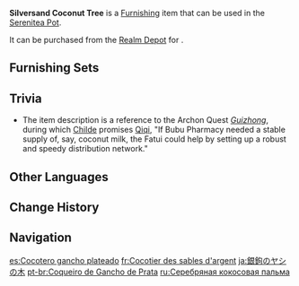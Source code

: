 {{Furnishing Infobox
|id             = 372302
|image          = Item Silversand Coconut Tree.png
|category       = Landform
|subcategory    = Tree
|quality        = 3
|adeptal_energy = 20
|load           = 50
|reduced_load   = 50
|description    = A tall tree that grows in warm, moist climates and produces a fruit with a hard outer shell and sweet meat inside. Chefs often use this fruit to make drinks.<br>The Silversand Coconut Tree's two trunks curve outwards, allowing both leafy tops to get ample sunlight and produce more fruit.<br>Recently, the [[Fatui]] have been paying a handsome sum to get their hands on the seeds of the Silversand Coconut Tree. Their motives for doing so are unclear.
|mention        = Fatui
|source1        = [[Realm Depot]]
}}
'''Silversand Coconut Tree''' is a [[Furnishing]] item that can be used in the [[Serenitea Pot]].

It can be purchased from the [[Realm Depot]] for {{Item|Realm Currency|30|x=80}}.

==Furnishing Sets==
{{Craft Usage|type=Furnishing Set}}

==Trivia==
* The item description is a reference to the Archon Quest ''[[Guizhong (Quest)|Guizhong]]'', during which [[Childe]] promises [[Qiqi]], "If Bubu Pharmacy needed a stable supply of, say, coconut milk, the Fatui could help by setting up a robust and speedy distribution network."

==Other Languages==
{{Other Languages
|default_hidden = 1
|en      = Silversand Coconut Tree
|zhs     = 银钩白椰树
|zhs_rm  = Yín Gōu Bái Yē Shù
|zht     = 銀鉤白椰樹
|zht_rm  = Yín Gōu Bái Yé Shù
|ja      = 銀鉤のヤシの木
|ja_rm   = Ginkou no Yashi no Ki{{Assumed}}
|ko      = 은빛 고리 야자나무
|es      = Cocotero gancho plateado
|fr      = Cocotier des sables d'argent
|ru      = Серебряная кокосовая пальма
|th      = ต้นมะพร้าวตะขอเงิน
|th_rm   = 
|vi      = Dừa Trắng Ngân Câu
|de      = Mondsichel-Kokospalme
|id      = "Pohon Kelapa Pasir Perak"
|pt      = Coqueiro de Gancho de Prata
|tr      = Gümüşkum Hindistan Cevizi Ağacı
|it      = Albero di cocco delle Sabbie d'argento
}}

==Change History==
{{Change History|1.5}}

==Navigation==
{{Furnishing Navbox|exterior}}

[[es:Cocotero gancho plateado]]
[[fr:Cocotier des sables d'argent]]
[[ja:銀鉤のヤシの木]]
[[pt-br:Coqueiro de Gancho de Prata]]
[[ru:Серебряная кокосовая пальма]]
